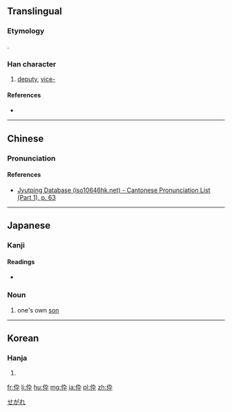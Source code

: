 {{also|倅}}
==Translingual==
===Etymology===
{{Han simp|倅|f=卒|t=卆}}.

===Han character===
{{Han char|rn=9|rad=人|as=04|sn=6|four=|canj=人大弓十 (OKNJ)|ids=⿰[[亻]][[卆]]}}

# [[deputy]], [[vice-]]

====References====
* {{Han ref|kx=0096.121|dkj=00462|dj=0204.130|hdz=10124.170|uh=4F1C|ud=20252}}

----

==Chinese==
{{zh-hanzi-box|[[伜]]}}

===Pronunciation===
{{zh-pron
|m=cuì
|c=ceoi3
|mc=
|oc=
|ma=
|cat=n,pref
}}

====References====
*[http://www.iso10646hk.net/jp/document/download.jsp Jyutping Database (iso10646hk.net) - Cantonese Pronunciation List (Part 1), p. 63]

----

==Japanese==

===Kanji===
{{ja-kanji|grade=|rs=人04}}

====Readings====
* {{ja-readings|on=[[さい]] ([[sai]]), [[そつ]] ([[sotsu]])|kun=[[せがれ]] ([[segare]])}}

===Noun===
{{ja-noun|せがれ}}

# one's own [[son]]

[[Category:ja:Family|せがれ]]

----

==Korean==

===Hanja===
{{ko-hanja|hangeul=[[사]], [[촐]]|rv=s, chol|mr=s, ch'ol}}

# {{defn|lang=ko|sort=人04}}

[[fr:伜]]
[[li:伜]]
[[hu:伜]]
[[mg:伜]]
[[ja:伜]]
[[pl:伜]]
[[zh:伜]]